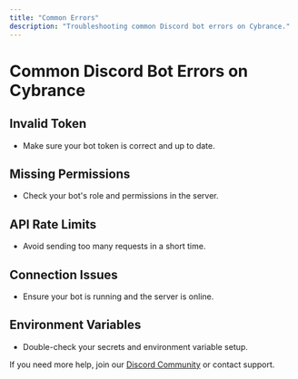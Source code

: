 ```yaml
---
title: "Common Errors"
description: "Troubleshooting common Discord bot errors on Cybrance."
---
```


# Common Discord Bot Errors on Cybrance

## Invalid Token

- Make sure your bot token is correct and up to date.

## Missing Permissions

- Check your bot's role and permissions in the server.

## API Rate Limits

- Avoid sending too many requests in a short time.

## Connection Issues

- Ensure your bot is running and the server is online.

## Environment Variables

- Double-check your secrets and environment variable setup.

If you need more help, join our [Discord Community](https://discord.gg/cybrance) or contact support.
